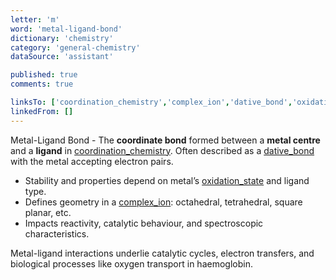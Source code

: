```yaml
---
letter: 'm'
word: 'metal-ligand-bond'
dictionary: 'chemistry'
category: 'general-chemistry'
dataSource: 'assistant'

published: true
comments: true

linksTo: ['coordination_chemistry','complex_ion','dative_bond','oxidation_state']
linkedFrom: []
---
```


<a id="metal_ligand_bond">Metal-Ligand Bond</a> - The **coordinate bond** formed between a **metal centre** and a **ligand** in [coordination_chemistry](#coordination_chemistry). Often described as a [dative_bond](#dative_bond) with the metal accepting electron pairs.

- Stability and properties depend on metal’s [oxidation_state](#oxidation_state) and ligand type.
- Defines geometry in a [complex_ion](#complex_ion): octahedral, tetrahedral, square planar, etc.
- Impacts reactivity, catalytic behaviour, and spectroscopic characteristics.

<Alert type='note'>
Metal-ligand interactions underlie catalytic cycles, electron transfers, and biological processes like oxygen transport in haemoglobin.
</Alert>
